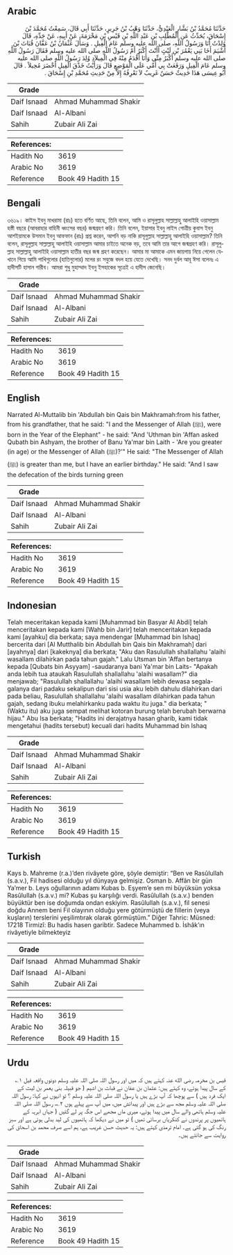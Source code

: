 ## Arabic


<div dir="rtl" lang="ar" style={{fontSize:'larger',backgroundColor:'#f8f9fa',padding:20}}>
حَدَّثَنَا مُحَمَّدُ بْنُ بَشَّارٍ الْعَبْدِيُّ، حَدَّثَنَا وَهْبُ بْنُ جَرِيرٍ، حَدَّثَنَا أَبِي قَالَ، سَمِعْتُ مُحَمَّدَ بْنَ إِسْحَاقَ، يُحَدِّثُ عَنِ الْمُطَّلِبِ بْنِ عَبْدِ اللَّهِ بْنِ قَيْسِ بْنِ مَخْرَمَةَ، عَنْ أَبِيهِ، عَنْ جَدِّهِ، قَالَ وُلِدْتُ أَنَا وَرَسُولُ اللَّهِ، صلى الله عليه وسلم عَامَ الْفِيلِ ‏.‏ وَسَأَلَ عُثْمَانُ بْنُ عَفَّانَ قُبَاثَ بْنَ أَشْيَمَ أَخَا بَنِي يَعْمُرَ بْنِ لَيْثٍ أَأَنْتَ أَكْبَرُ أَمْ رَسُولُ اللَّهِ صلى الله عليه وسلم فَقَالَ رَسُولُ اللَّهِ صلى الله عليه وسلم أَكْبَرُ مِنِّي وَأَنَا أَقْدَمُ مِنْهُ فِي الْمِيلاَدِ وُلِدَ رَسُولُ اللَّهِ صلى الله عليه وسلم عَامَ الْفِيلِ وَرَفَعَتْ بِي أُمِّي عَلَى الْمَوْضِعِ قَالَ وَرَأَيْتُ خَذْقَ الْفِيلِ أَخْضَرَ مُحِيلاً ‏.‏ قَالَ أَبُو عِيسَى هَذَا حَدِيثٌ حَسَنٌ غَرِيبٌ لاَ نَعْرِفُهُ إِلاَّ مِنْ حَدِيثِ مُحَمَّدِ بْنِ إِسْحَاقَ ‏.‏
</div>
<div style={{backgroundColor:'#f8f9fa',padding:20, marginBottom: 10}}><table> <thead> <tr> <th>Grade</th> <th></th> </tr> </thead> <tbody> <tr><td>Daif Isnaad</td><td>Ahmad Muhammad Shakir</td></tr><tr><td>Daif Isnaad</td><td>Al-Albani</td></tr><tr><td>Sahih</td><td>Zubair Ali Zai</td></tr></tbody></table><table> <thead> <tr> <th>References:</th> <th></th> </tr> </thead> <tbody><tr><td>Hadith No</td><td>3619</td></tr><tr><td>Arabic No</td><td>3619</td></tr><tr><td>Reference</td><td>Book 49 Hadith 15</td></tr></tbody></table></div>

## Bengali


<div dir="ltr" lang="bn" style={{fontSize:'larger',backgroundColor:'#f8f9fa',padding:20}}>
৩৬১৯। কাইস ইবনু মাখরামা (রাঃ) হতে বর্ণিত আছে, তিনি বলেন, আমি ও রাসূলুল্লাহ সাল্লাল্লাহু আলাইহি ওয়াসাল্লাম হস্তী বছরে (আবরাহার বাহিনী ধ্বংসের বছর) জন্মগ্রহণ করি। তিনি বলেন, ইয়াসার ইবনু লাইস গোত্রীয় কুবাস ইবনু আশইয়ামকে উসমান ইবনু আফফান (রাঃ) প্রশ্ন করেন, আপনি বড় নাকি রাসূলুল্লাহ সাল্লাল্লাহু আলাইহি ওয়াসাল্লাম? তিনি বলেন, রাসূলুল্লাহ সাল্লাল্লাহু আলাইহি ওয়াসাল্লাম আমার চাইতে অনেক বড়, তবে আমি তার আগে জন্মগ্রহণ করি। রাসূলুল্লাহ সাল্লাল্লাহু আলাইহি ওয়াসাল্লাম হাতীর বছর জন্ম গ্রহণ করেছেন। আমার মা আমাকে এমন জায়গায় নিয়ে গেলেন যেখানে গিয়ে আমি পাখিগুলোর (হাতিগুলোর) মলের রং সবুজে বদল হয়ে যেতে দেখেছি। সনদ দুর্বল আবূ ঈসা বলেনঃ এ হাদীসটি হাসান গারীব। আমরা শুধু মুহাম্মাদ ইবনু ইসহাকের সূত্রেই এ হাদীস জেনেছি।
</div>
<div style={{backgroundColor:'#f8f9fa',padding:20, marginBottom: 10}}><table> <thead> <tr> <th>Grade</th> <th></th> </tr> </thead> <tbody> <tr><td>Daif Isnaad</td><td>Ahmad Muhammad Shakir</td></tr><tr><td>Daif Isnaad</td><td>Al-Albani</td></tr><tr><td>Sahih</td><td>Zubair Ali Zai</td></tr></tbody></table><table> <thead> <tr> <th>References:</th> <th></th> </tr> </thead> <tbody><tr><td>Hadith No</td><td>3619</td></tr><tr><td>Arabic No</td><td>3619</td></tr><tr><td>Reference</td><td>Book 49 Hadith 15</td></tr></tbody></table></div>

## English


<div dir="ltr" lang="en" style={{fontSize:'larger',backgroundColor:'#f8f9fa',padding:20}}>
Narrated Al-Muttalib bin 'Abdullah bin Qais bin Makhramah:from his father, from his grandfather, that he said: "I and the Messenger of Allah (ﷺ), were born in the Year of the Elephant" - he said: "And 'Uthman bin 'Affan asked Qubath bin Ashyam, the brother of Banu Ya'mar bin Laith - 'Are you greater (in age) or the Messenger of Allah (ﷺ)?'" He said: "The Messenger of Allah (ﷺ) is greater than me, but I have an earlier birthday." He said: "And I saw the defecation of the birds turning green
</div>
<div style={{backgroundColor:'#f8f9fa',padding:20, marginBottom: 10}}><table> <thead> <tr> <th>Grade</th> <th></th> </tr> </thead> <tbody> <tr><td>Daif Isnaad</td><td>Ahmad Muhammad Shakir</td></tr><tr><td>Daif Isnaad</td><td>Al-Albani</td></tr><tr><td>Sahih</td><td>Zubair Ali Zai</td></tr></tbody></table><table> <thead> <tr> <th>References:</th> <th></th> </tr> </thead> <tbody><tr><td>Hadith No</td><td>3619</td></tr><tr><td>Arabic No</td><td>3619</td></tr><tr><td>Reference</td><td>Book 49 Hadith 15</td></tr></tbody></table></div>

## Indonesian


<div dir="ltr" lang="id" style={{fontSize:'larger',backgroundColor:'#f8f9fa',padding:20}}>
Telah meceritakan kepada kami [Muhammad bin Basyar Al Abdi] telah menceritakan kepada kami [Wahb bin Jarir] telah menceritakan kepada kami [ayahku] dia berkata; saya mendengar [Muhammad bin Ishaq] bercerita dari [Al Mutthalib bin Abdullah bin Qais bin Makhramah] dari [ayahnya] dari [kakeknya] dia berkata; "Aku dan Rasulullah shallallahu 'alaihi wasallam dilahirkan pada tahun gajah." Lalu Utsman bin 'Affan bertanya kepada [Qubats bin Asyyam] -saudaranya bani Ya'mar bin Laits- "Apakah anda lebih tua ataukah Rasulullah shallallahu 'alaihi wasallam?" dia menjawab; "Rasulullah shallallahu 'alaihi wasallam lebih dewasa segala-galanya dari padaku sekalipun dari sisi usia aku lebih dahulu dilahirkan dari pada beliau, Rasulullah shallallahu 'alaihi wasallam dilahirkan pada tahun gajah, sedang ibuku melahirkanku pada waktu itu juga." dia berkata; "(Waktu itu) aku juga sempat melihat kotoran burung telah berubah berwarna hijau." Abu Isa berkata; "Hadits ini derajatnya hasan gharib, kami tidak mengetahui (hadits tersebut) kecuali dari hadits Muhammad bin Ishaq
</div>
<div style={{backgroundColor:'#f8f9fa',padding:20, marginBottom: 10}}><table> <thead> <tr> <th>Grade</th> <th></th> </tr> </thead> <tbody> <tr><td>Daif Isnaad</td><td>Ahmad Muhammad Shakir</td></tr><tr><td>Daif Isnaad</td><td>Al-Albani</td></tr><tr><td>Sahih</td><td>Zubair Ali Zai</td></tr></tbody></table><table> <thead> <tr> <th>References:</th> <th></th> </tr> </thead> <tbody><tr><td>Hadith No</td><td>3619</td></tr><tr><td>Arabic No</td><td>3619</td></tr><tr><td>Reference</td><td>Book 49 Hadith 15</td></tr></tbody></table></div>

## Turkish


<div dir="ltr" lang="tr" style={{fontSize:'larger',backgroundColor:'#f8f9fa',padding:20}}>
Kays b. Mahreme (r.a.)’den rivâyete göre, şöyle demiştir: “Ben ve Rasûlullah (s.a.v.), Fil hadisesi olduğu yıl dünyaya gelmişiz. Osman b. Affân bir gün Ya’mer b. Leys oğullarının adamı Kubas b. Eşyem’e sen mi büyüksün yoksa Rasûlullah (s.a.v.) mi? Kubas şu karşılığı verdi. Rasûlullah (s.a.v.) benden büyüktür ben ise doğumda ondan eskiyim. Rasûlullah (s.a.v.), fil senesi doğdu Annem beni Fil olayının olduğu yere götürmüştü de fillerin (veya kuşların) terslerini yeşilimtırak olarak görmüştüm.” Diğer Tahric: Müsned: 17218 Tirmizî: Bu hadis hasen garibtir. Sadece Muhammed b. İshâk’ın rivâyetiyle bilmekteyiz
</div>
<div style={{backgroundColor:'#f8f9fa',padding:20, marginBottom: 10}}><table> <thead> <tr> <th>Grade</th> <th></th> </tr> </thead> <tbody> <tr><td>Daif Isnaad</td><td>Ahmad Muhammad Shakir</td></tr><tr><td>Daif Isnaad</td><td>Al-Albani</td></tr><tr><td>Sahih</td><td>Zubair Ali Zai</td></tr></tbody></table><table> <thead> <tr> <th>References:</th> <th></th> </tr> </thead> <tbody><tr><td>Hadith No</td><td>3619</td></tr><tr><td>Arabic No</td><td>3619</td></tr><tr><td>Reference</td><td>Book 49 Hadith 15</td></tr></tbody></table></div>

## Urdu


<div dir="rtl" lang="ur" style={{fontSize:'larger',backgroundColor:'#f8f9fa',padding:20}}>
قیس بن مخرمہ رضی الله عنہ کہتے ہیں کہ میں اور رسول اللہ صلی اللہ علیہ وسلم دونوں واقعہ فیل ۱؎ کے سال پیدا ہوئے، وہ کہتے ہیں: عثمان بن عفان نے قباث بن اشیم ( جو قبیلہ بنی یعمر بن لیث کے ایک فرد ہیں ) سے پوچھا کہ آپ بڑے ہیں یا رسول اللہ صلی اللہ علیہ وسلم ؟ تو انہوں نے کہا: رسول اللہ صلی اللہ علیہ وسلم مجھ سے بڑے ہیں اور پیدائش میں، میں آپ سے پہلے ہوں ۲؎، رسول اللہ صلی اللہ علیہ وسلم ہاتھی والے سال میں پیدا ہوئے، میری ماں مجھے اس جگہ پر لے گئیں ( جہاں ابرہہ کے ہاتھیوں پر پرندوں نے کنکریاں برسائی تھیں ) تو میں نے دیکھا کہ ہاتھیوں کی لید بدلی ہوئی ہے اور سبز رنگ کی ہو گئی ہے۔ امام ترمذی کہتے ہیں: یہ حدیث حسن غریب ہے، ہم اسے صرف محمد بن اسحاق کی روایت سے جانتے ہیں۔
</div>
<div style={{backgroundColor:'#f8f9fa',padding:20, marginBottom: 10}}><table> <thead> <tr> <th>Grade</th> <th></th> </tr> </thead> <tbody> <tr><td>Daif Isnaad</td><td>Ahmad Muhammad Shakir</td></tr><tr><td>Daif Isnaad</td><td>Al-Albani</td></tr><tr><td>Sahih</td><td>Zubair Ali Zai</td></tr></tbody></table><table> <thead> <tr> <th>References:</th> <th></th> </tr> </thead> <tbody><tr><td>Hadith No</td><td>3619</td></tr><tr><td>Arabic No</td><td>3619</td></tr><tr><td>Reference</td><td>Book 49 Hadith 15</td></tr></tbody></table></div>